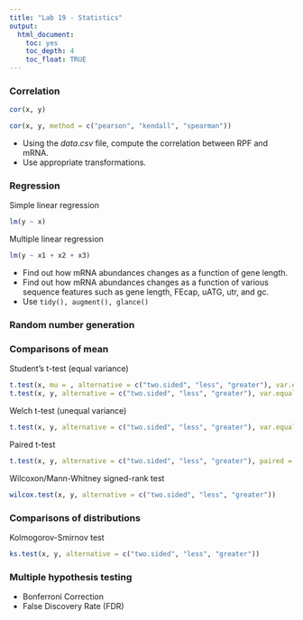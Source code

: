 ```yaml
---
title: "Lab 19 - Statistics"
output: 
  html_document: 
    toc: yes
    toc_depth: 4
    toc_float: TRUE
---
```


### Correlation
```r
cor(x, y)
```

```r
cor(x, y, method = c("pearson", "kendall", "spearman"))
```

- Using the $data.csv$ file, compute the correlation between RPF and mRNA.
- Use appropriate transformations.

### Regression
Simple linear regression
```r
lm(y ~ x)
```

Multiple linear regression
```r
lm(y ~ x1 + x2 + x3)
```

- Find out how mRNA abundances changes as a function of gene length.
- Find out how mRNA abundances changes as a function of various sequence features such as gene length, FEcap, uATG, utr, and gc.
- Use `tidy(), augment(), glance()`

### Random number generation

### Comparisons of mean
Student's t-test (equal variance)
```r
t.test(x, mu = , alternative = c("two.sided", "less", "greater"), var.equal = TRUE) # One-sample
t.test(x, y, alternative = c("two.sided", "less", "greater"), var.equal = TRUE) # Two-sample
```

Welch t-test (unequal variance)
```r
t.test(x, y, alternative = c("two.sided", "less", "greater"), var.equal = FALSE)
```

Paired t-test
```r
t.test(x, y, alternative = c("two.sided", "less", "greater"), paired = TRUE)
```

Wilcoxon/Mann-Whitney signed-rank test
```r
wilcox.test(x, y, alternative = c("two.sided", "less", "greater"))
```

### Comparisons of distributions
Kolmogorov-Smirnov test
```r
ks.test(x, y, alternative = c("two.sided", "less", "greater"))
```

### Multiple hypothesis testing
- Bonferroni Correction
- False Discovery Rate (FDR)
 